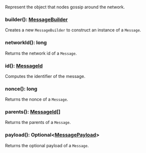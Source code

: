 Represent the object that nodes gossip around the network.

### builder(): [MessageBuilder](#messagebuilder)

Creates a new `MessageBuilder` to construct an instance of a `Message`.

### networkId(): long

Returns the network id of a `Message`.

### id(): [MessageId](#messageid)

Computes the identifier of the message.

### nonce(): long

Returns the nonce of a `Message`.

### parents(): [MessageId[]](#messageid)

Returns the parents of a `Message`.

### payload(): Optional&lt;[MessagePayload](#messagepayload)&gt;

Returns the optional payload of a `Message`.
